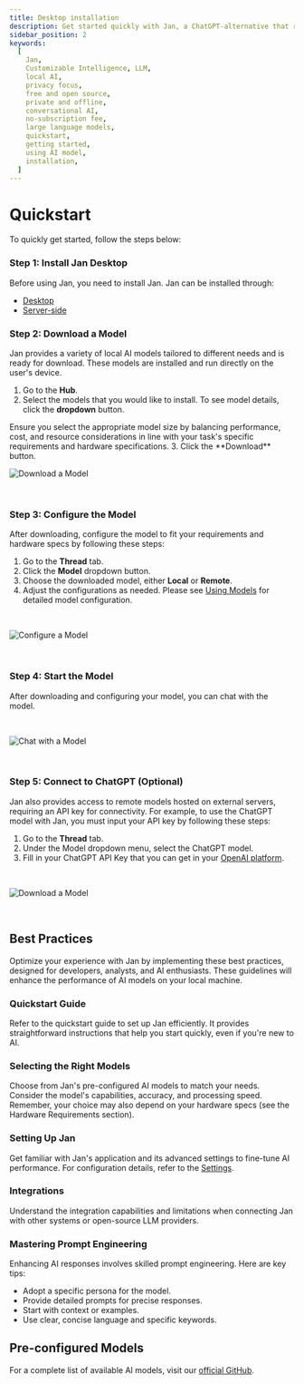 ```yaml
---
title: Desktop installation
description: Get started quickly with Jan, a ChatGPT-alternative that runs on your own computer, with a local API server. Learn how to install Jan and select an AI model to start chatting.
sidebar_position: 2
keywords:
  [
    Jan,
    Customizable Intelligence, LLM,
    local AI,
    privacy focus,
    free and open source,
    private and offline,
    conversational AI,
    no-subscription fee,
    large language models,
    quickstart,
    getting started,
    using AI model,
    installation,
  ]
---
```



# Quickstart
To quickly get started, follow the steps below:
<Steps>

### Step 1: Install Jan Desktop
Before using Jan, you need to install Jan. Jan can be installed through:
- [Desktop](/docs/desktop.mdx)
- [Server-side](/docs/server.mdx)


### Step 2: Download a Model

Jan provides a variety of local AI models tailored to different needs and is ready for download. These models are installed and run directly on the user's device.

1. Go to the **Hub**.
2. Select the models that you would like to install. To see model details, click the **dropdown** button.
<Callout type="info">
Ensure you select the appropriate model size by balancing performance, cost, and resource considerations in line with your task's specific requirements and hardware specifications.
</Callout>
3. Click the **Download** button.

<br/>

![Download a Model](./_assets/download.gif)

<br/>

### Step 3: Configure the Model

After downloading, configure the model to fit your requirements and hardware specs by following these steps:
1. Go to the **Thread** tab.
2. Click the **Model** dropdown button.
3. Choose the downloaded model, either **Local** or **Remote**.
4. Adjust the configurations as needed.
   <Callout type="info">
    Please see [Using Models](/docs/models#model-parameters) for detailed model configuration.
   </Callout>

<br/>

![Configure a Model](./_assets/configure.gif)

<br/>

### Step 4: Start the Model

After downloading and configuring your model, you can chat with the model.

<br/>

![Chat with a Model](./_assets/model.gif)

<br/>

### Step 5: Connect to ChatGPT (Optional)

Jan also provides access to remote models hosted on external servers, requiring an API key for connectivity. For example, to use the ChatGPT model with Jan, you must input your API key by following these steps:

1. Go to the **Thread** tab.
2. Under the Model dropdown menu, select the ChatGPT model.
3. Fill in your ChatGPT API Key that you can get in your [OpenAI platform](https://platform.openai.com/account/api-keys).

<br/>

![Download a Model](./_assets/gpt.gif)

<br/>
</Steps>

## Best Practices

Optimize your experience with Jan by implementing these best practices, designed for developers, analysts, and AI enthusiasts. These guidelines will enhance the performance of AI models on your local machine.

### Quickstart Guide

Refer to the quickstart guide to set up Jan efficiently. It provides straightforward instructions that help you start quickly, even if you're new to AI.

### Selecting the Right Models

Choose from Jan's pre-configured AI models to match your needs. Consider the model's capabilities, accuracy, and processing speed.
<Callout type="info">
Remember, your choice may also depend on your hardware specs (see the Hardware Requirements section).
</Callout>
### Setting Up Jan

Get familiar with Jan's application and its advanced settings to fine-tune AI performance. For configuration details, refer to the [Settings](/docs/settings).

### Integrations

Understand the integration capabilities and limitations when connecting Jan with other systems or open-source LLM providers.

### Mastering Prompt Engineering

Enhancing AI responses involves skilled prompt engineering. Here are key tips:
- Adopt a specific persona for the model.
- Provide detailed prompts for precise responses.
- Start with context or examples.
- Use clear, concise language and specific keywords.

## Pre-configured Models

For a complete list of available AI models, visit our [official GitHub](https://github.com/janhq/jan).